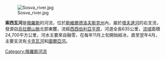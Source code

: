 [[File:Sosva_river.jpg|right]]

'''索西瓦河'''是[[俄羅斯|俄羅斯]]的河流，位於[[斯維爾德洛夫斯克州|斯維爾德洛夫斯克州]]內，屬於[[塔夫達河|塔夫達河]]的右支流，發源自[[烏拉爾山脈|烏拉爾山脈]]北部東麓，流經[[西西伯利亞平原|西西伯利亞平原]]，河道全長635公里，[[流域|流域]]面積24,700平方公里，河水主要來自融雪，在每年11月上旬開始結冰，直至翌年4月，主要支流有[[卡克瓦河|卡克瓦河]]和[[圖爾亞河|圖爾亞河]]。

{{Coord|59|32|59|N|62|20|4|E|display=title}}
{{Russia-geo-stub}}

[[Category:俄羅斯河流|Category:俄羅斯河流]]